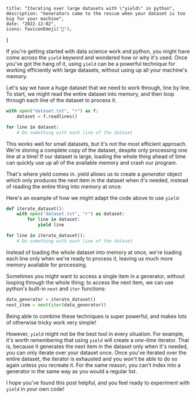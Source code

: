 
    title: "Iterating over large datasets with \"yield\" in python",
    description: "Generators come to the rescue when your dataset is too big for your machine",
    date: "2022-12-02",
    icons: faviconEmoji('🔁'),
}


If you're getting started with data science work and python, you might have come across the `yield` keyword and wondered how or why it's used. Once you've got the hang of it, using `yield` can be a powerful technique for working efficiently with large datasets, without using up all your machine's memory.

Let's say we have a huge dataset that we need to work through, line by line. To start, we might read the entire dataset into memory, and then loop through each line of the dataset to process it.

```python
with open("dataset.txt", "r") as f:
    dataset = f.readlines()

for line in dataset:
    # Do something with each line of the dataset
```


This works well for small datasets, but it's not the most efficient approach. We're storing a complete copy of the dataset, despite only processing one line at a time! If our dataset is large, loading the whole thing ahead of time can quickly use up all of the available memory and crash our program.

That's where yield comes in. yield allows us to create a _generator_ object which only produces the next item in the dataset when it's needed, instead of reading the entire thing into memory at once.

Here's an example of how we might adapt the code above to use `yield`:

```python
def iterate_dataset():
    with open("dataset.txt", "r") as dataset:
        for line in dataset:
            yield line

for line in iterate_dataset():
    # Do something with each line of the dataset
```


Instead of loading the whole dataset into memory at once, we're loading each line only when we're ready to process it, leaving us much more memory available for processing.

Sometimes you might want to access a single item in a generator, without looping through the whole thing; to access the next item, we can use python's built-in `next` and `iter` functions:

```python
data_generator = iterate_dataset()
next_item = next(iter(data_generator))
```


Being able to combine these techniques is super powerful, and makes lots of otherwise tricky work very simple!

However, `yield` might not be the best tool in every situation. For example, it's worth remembering that using `yield` will create a _one-time_ iterator. That is, because it generates the next item in the dataset only when it's needed, you can only iterate over your dataset once. Once you've iterated over the entire dataset, the iterator is exhausted and you won't be able to do so again unless you recreate it. For the same reason, you can't index into a generator in the same way as you would a regular list.

I hope you've found this post helpful, and you feel ready to experiment with `yield` in your own code!
